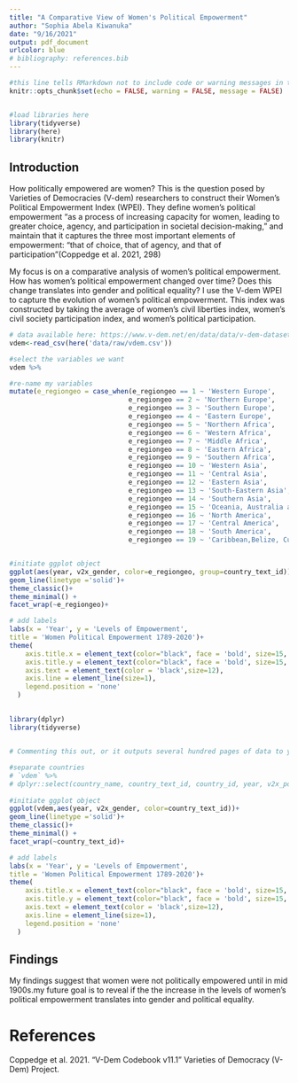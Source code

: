 ```yaml
---
title: "A Comparative View of Women's Political Empowerment"
author: "Sophia Abela Kiwanuka"
date: "9/16/2021"
output: pdf_document
urlcolor: blue
# bibliography: references.bib
---
```


```r
#this line tells RMarkdown not to include code or warning messages in the final PDF
knitr::opts_chunk$set(echo = FALSE, warning = FALSE, message = FALSE)


#load libraries here
library(tidyverse)
library(here)
library(knitr)
```

## Introduction

How politically empowered are women? This is the question posed by Varieties of Democracies (V-dem) researchers to construct their Women's Political Empowerment Index (WPEI). They define women's political empowerment "as a process of increasing capacity for women, leading to greater choice, agency, and participation in societal decision-making," and maintain that it captures the three most important elements of empowerment: "that of choice, that of agency, and that of participation"(Coppedge et al. 2021, 298)

My focus is on a comparative analysis of women's political empowerment. How has women's political empowerment changed over time? Does this change translates into gender and political equality? I use the V-dem WPEI to capture the evolution of women's political empowerment. This index was constructed by taking the average of women's civil liberties index, women's civil society participation index, and women's political participation.

```r


# data available here: https://www.v-dem.net/en/data/data/v-dem-dataset-v111/
vdem<-read_csv(here('data/raw/vdem.csv'))

#select the variables we want
vdem %>%  

#re-name my variables
mutate(e_regiongeo = case_when(e_regiongeo == 1 ~ 'Western Europe',
                              e_regiongeo == 2 ~ 'Northern Europe',
                              e_regiongeo == 3 ~ 'Southern Europe',
                              e_regiongeo == 4 ~ 'Eastern Europe', 
                              e_regiongeo == 5 ~ 'Northern Africa', 
                              e_regiongeo == 6 ~ 'Western Africa',
                              e_regiongeo == 7 ~ 'Middle Africa', 
                              e_regiongeo == 8 ~ 'Eastern Africa',
                              e_regiongeo == 9 ~ 'Southern Africa',
                              e_regiongeo == 10 ~ 'Western Asia',
                              e_regiongeo == 11 ~ 'Central Asia',
                              e_regiongeo == 12 ~ 'Eastern Asia',
                              e_regiongeo == 13 ~ 'South-Eastern Asia',
                              e_regiongeo == 14 ~ 'Southern Asia',
                              e_regiongeo == 15 ~ 'Oceania, Australia and the Pacific',
                              e_regiongeo == 16 ~ 'North America',
                              e_regiongeo == 17 ~ 'Central America',
                              e_regiongeo == 18 ~ 'South America',
                              e_regiongeo == 19 ~ 'Caribbean,Belize, Cuba, Haiti, Dominican Republic and Guyana'))%>% 


#initiate ggplot object
ggplot(aes(year, v2x_gender, color=e_regiongeo, group=country_text_id))+
geom_line(linetype ='solid')+
theme_classic()+
theme_minimal() +
facet_wrap(~e_regiongeo)+

# add labels
labs(x = 'Year', y = 'Levels of Empowerment',
title = 'Women Political Empowerment 1789-2020')+
theme(
    axis.title.x = element_text(color="black", face = 'bold', size=15, margin = margin(t = 30, r = 0, b = 0, l = 0)),
    axis.title.y = element_text(color="black", face = 'bold', size=15, margin = margin(t = 0, r = 30, b = 0, l = 0)),
    axis.text = element_text(color = 'black',size=12),
    axis.line = element_line(size=1),
    legend.position = 'none'
  )
```

## 

```r

library(dplyr)
library(tidyverse)


# Commenting this out, or it outputs several hundred pages of data to your PDF!

#separate countries 
# `vdem` %>%
# dplyr::select(country_name, country_text_id, country_id, year, v2x_polyarchy, v2x_libdem, v2x_partipdem, v2x_delibdem, v2x_egaldem, v2x_gender, e_regiongeo)
  
#initiate ggplot object
ggplot(vdem,aes(year, v2x_gender, color=country_text_id))+
geom_line(linetype ='solid')+
theme_classic()+
theme_minimal() +
facet_wrap(~country_text_id)+ 

# add labels
labs(x = 'Year', y = 'Levels of Empowerment',
title = 'Women Political Empowerment 1789-2020')+
theme(
    axis.title.x = element_text(color="black", face = 'bold', size=15, margin = margin(t = 30, r = 0, b = 0, l = 0)),
    axis.title.y = element_text(color="black", face = 'bold', size=15, margin = margin(t = 0, r = 30, b = 0, l = 0)),
    axis.text = element_text(color = 'black',size=12),
    axis.line = element_line(size=1),
    legend.position = 'none'
  )

```

\newpage

## Findings

My findings suggest that women were not politically empowered until in mid 1900s.my future goal is to reveal if the the increase in the levels of women's political empowerment translates into gender and political equality.

# References

Coppedge et al. 2021. "V-Dem Codebook v11.1" Varieties of Democracy (V-Dem) Project.
